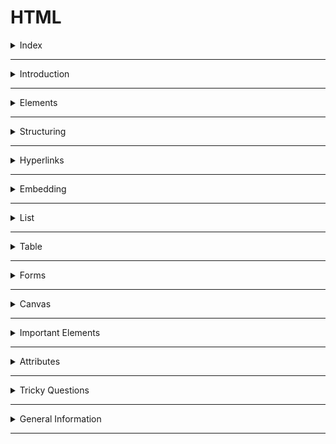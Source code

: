 # HTML

<details>
<summary>Index</summary>

### Index
* Introduction
* Elements
* Structure
* Hyperlinks
* Embedding
* List
* Table
* Forms
* Canvas
* Important Elements
* Attributes
* Tricky Questions
* General Information

</details>

---

<details>
<summary>Introduction</summary>

### Introduction
**HTML** stands for **Hypertext Markup Language**

##### About HTML
* **HTML** stands for **Hypertext Markup Language**  
* **HTML** is used to create static web pages.
* Text Editor is the software for **HTML** coding.
* **HTML** file save with extension `.html`

##### HTML coding
**HTML** coding is a `Tag` based coding.

##### **HTML** Tags are two types
  1. **Container Tag** : It has start Tag & End Tag.
  2. **Empty Tag** : It doesn't have an end tag.

* `Container Tag`
   ```html
    <h1>Heading</h1>
    <p>Paragraph</p>
   ``` 

* `Empty Tag`
 ```html
   <img src="image.jpg"/>
   <br/>
   <hr/>
   ``` 

* Attributes are used to give extra information to the html element.
* **HTML** elements tell the browser that how to display the content.

##### **HTML** document Structure  

```html
<!DOCTYPE html>
<html>
  <head>
    Metadata elements
  </head>
  <body>
    content of webpage
  </body>
</html>
```

An **HTML** document consists of three parts :

* **DOCTYPE**  
  The **DOCTYPE** declaration tells the type/version of the HTML document to the browser.

* **Head Part**  
  Head tag is for **Browser reading** purpose.  
  Here, we can mention `HTML` page configuration information.  
  Here, we can store style sheets, scripts, title...etc.

* **Body Part**  
  Body tag is for **Client reading** purpose.  
  Here, we can Display content of the webpage. 
  It contains text content, headings, paragraphs, links, tables, forms, images, audios, videos, ...etc.

##### Element Syntax 
Element consist of a **start tag** and **end tag**.  
we can put **content** between **start tag** and **end tag**.

```html
<tag>Content</tag>
```

##### Attribute syntax
* Attributes are used to give extra information to the html element.
* we must mention attributes only in __start__ tag.
```html 
<tag attributeName="attributeValue">Content</tag>
```

##### Uses of **HTML**
* **Structuring web pages**  
   we can define headings, paragraphs, and other content of a web page.
* **Creating Hyperlinks**  
   Hyperlink is used to navigate to other web resources or a specific element within the HTML document. 
* **Embedding**  
   we can embed images, audios and videos in the HTML document.

##### Advantages & Disadvantages of **HTML** 
* we can create only Static Web pages with HTML alone.
* By Combining HTML with CSS, we can create Responsive web pages.
* By Combining HTML with JavaScript, we can create dynamic web pages.

##### HTML version
HTML5 is the latest version of HTML.
HTML5 is easier than HTML4 or Older versions.  

In HTML5 version, they added new features,
* picture, audio and video elements
   -  `<picture>, <Audio>, <video>`
* semantic elements
   - `<header>, <nav>, <aside>, <main>, <footer>`  

**`HTML5` Declaration** :  
```html
<!DOCTYPE html>
```

</details>

---

<details>
<summary>Elements</summary>

### Elements

##### **HTML** Tags are two types  

  1. **Container Tag** : It has start Tag & End Tag.
  2. **Empty Tag** : It does not have an End tag.

In general, HTML elements can be divided into two categories.
1. Block-Level Elements
2. Inline Elements

##### **Block-Level Elements**
* HTML Block-Level element occupies the entire horizontal space of its parent element.
* HTML Block-Level element always start in a new line. 

`Example:`
```html 
<h1>Heading</h1>
<p>I am Paragraph.</p>
```

###### Block-Level Tags

* heading  
   * `h1, h2, h3, h4, h5, h6`
* paragraph
   * `p`
* containers
   * `header, nav, aside, main, section, article, div, footer`


##### **In-Line Elements**
* Inline element occupies content width only.
* The HTML Inline elements do not start in a new line.
 
```html
<p>I am <a href="http://www.google.com">Google</a> link</p>

<p>I am <span class="my-style">Ande Praveen</span></p>
```

###### In-Line Tags
* Buttons
    - `button`
* Links 
    - `a` 
* Text Styles
    * `span`
* Text Format 
   - bold :  `b`, `strong`
   - italic :`i`, `em`
   - Marking : `mark`
   - underline : `u`, `ins`
   - delete : `strike`, `del`, `s`
   - sub script : `sub`
   - super script : `sup`
   - size : `big`, `small`
   - create block : `blockquote`

##### Nested **HTML**  
The HTML element can be placed inside __another__ HTML element is called Nested Element. 

```html
<div>
  <h1>Heading</h1>
  <p>I am paragraph.</p>
</div>
```
</details>

---

<details>
<summary>Structuring</summary>

### Structuring

##### Heading Elements
HTML defines six levels of headings.  
`h1, h2, h3, h4, h5, h6`

* The HTML `h1` element defines the most important heading of an HTML document.
* The HTML `h6` element defines the least important heading of an HTML document.
 
```html 
<h1>heading 1</h1>
<h2>heading 2</h2>
<h3>heading 3</h3>
<h4>heading 4</h4>
<h5>heading 5</h5>
<h6>heading 6</h6>
```

##### Paragraph Element
The HTML Paragraph Element defines the paragraph of an HTML document.
```html
<p>I am Paragraph</p>
```

##### Line Break
The HTML `<br/>` Element helps to break the text and continue it in the next line.  
The HTML `<br/>` element is a void element.

```html
<p>
  Twinkle, twinkle, little star, <br />
  How I wonder what you are! <br />
  Up above the world so high, <br />
  Like a diamond in the sky.
</p>
```

##### Horizontal line
The HTML `<hr/>` element inserts a horizontal line and helps to separate the content.

```html 
<h1>Heading</h1>
<hr/>

<p>I am Paragraph</p>
```

##### Semantic Tags
__Semantic__ elements have the meaning.  
Semantic Tags are useful for client reading purpose, browser reading purpose and also Developer reading purpose.
The HTML semantic elements describe the __meaning__ of content in between the start tag and end tag.

The Container Elements are used to wrap a group of elements and apply CSS styles to many elements at once.
These container tags are used to divide smaller parts for understanding and applying css easily.

**uses of Semantic HTML tags:**  

* **Accessibility**   
  This is because screen readers and browsers can understand the code better.
  We can use shortcuts to move different parts within the webpage.

* **Search Engine Optimization**  
  It improves the website Search Engine Optimization Rankings which increases the number of people that visit our webpage.

* **Easy to Understand**  
   It makes our code more readable and easier to understand. 

1. **header**
2. **nav**  -> navbar
3. **aside**  -> side bar
4. **main**  -> main content
5. **section**  
6. **article** 
7. **footer** 

![Semantic vs Non-Semantic](./source/Semantic-vs-non-semantic.png)

```html 
  <header>
    <h2>heading</h2>
  </header>

  <nav>
    <h2>navbar</h2>
  </nav>
  
  <aside>
    <h2>aside</h2>
  </aside>
  
  <main>
    <h2>main content</h2>
  </main>
  
   <section>
    <article>
      <h2>the story</h2>
    </article>
  </section>
  
  <footer>
  <h2>footer</h2>
  </footer>
```

##### Non-Semantic Tags
Non-semantic elements don't have the meaning.  
They can contain anything.  
Examples: `div` and `span`.

* **div** container tag => divided & use css

 ```html 
  <div>
     <h1>I am Heading 1</h1>
  </div>
```


* **span** 
  `span` is an In-Line Element.  
  This span element used to apply some css styles for a particular character , word , group of words.  
  content comes side by side. 

 ```html 
  <p>I am <span class="my-style">Ande Praveen</span></p>
```

##### details
It has two states:

* open: We can see the additional information.
* close: We can't see the additional information. We can see only the summary.
 
```html
<details>
  <summary>Details</summary>
   show Hidden Content by click on Details Summary.
</details>
```

</details>

---

<details>
<summary>Hyperlinks</summary>

### Hyperlinks
__Hyperlink__ is used to navigate to other web resources or a specific element within the HTML document.
We can create hyperlinks to __text__ as well as __images__, __buttons__, ...etc.  


we can create Hyperlink with HTML __anchor__ element.
```html
<a href="link"> Link Text </a>
<a href="link"> <button>Click Here</button> </a>
<a href="link"> <img src="image.png" /> </a>
<a href="#myHeading">Heading</a>
```

</details>

---

<details>
<summary>Embedding</summary>

### Embedding

#####  HTML media elements
HTML media elements are used to present the __audios__ and __videos__.

##### Display Image
We can display images on the web page using the HTML img element.  
`src` attribute tells the path to the image.  
`alt` attribute gives an alternate text for the image.

```html 
<img src="IMAGE_URL" alt="image" />
```

##### picture
The HTML `picture` element is a container to provide multiple alternative sources for the HTML `img` element. It is useful in different display/device scenarios.
It can contain zero or more source elements and one HTML img element.

```html 
<picture>
  <source
    media="(min-width:650px)"
    srcset="image-1"
  />
  
  <source
    media="(min-width:465px)"
    srcset="image-2"
  />
  
  <img
    src="image-3"
    alt="historical places"
  />
  
</picture>
```

* The HTML `srcset` attribute specifies the alternative source/path of the img element.
* The HTML `media` attribute specifies the media query. CSS properties will be applied based on the device type and media features like min-width, ...etc.

##### video
We can insert a video to the HTML document using video element.
The HTML `controls` attribute is used to set controls in HTML `video` element. It is a boolean attribute. When __controls__ attribute is present, it specifies that video controls should be displayed.

Video controls include:
* Play
* Pause
* Volume
* Full screen toggle

```html
<video controls>
  <source src="movie.mp4" type="video/mp4" />
  <source src="movie.webm" type="video/webm" />
  <source src="movie.ogv" type="video/ogg" />
  Your browser does not support the video tag.
</video>
```

The HTML `source` element defines the media resource for the HTML video element.
* The HTML `src` attribute specifies the URL/path of the media resource (e.g. video).  
* The HTML `type` attribute specifies the type/format of the media resource(e.g. video/mp4)

##### audio 
The HTML audio element represents a sound or audio stream. It is used to play an audio file on an HTML document.

```html
<audio controls>
  <source src="horse.ogg" type="audio/ogg" />
  <source src="horse.mp3" type="audio/mpeg" />
  Your browser does not support the audio element.
</audio>
```

The HTML source element specifies multiple alternative media resources for HTML img elements or for media elements (audio, video, etc.).
It is commonly used to give the same media content in multiple file formats for providing compatibility across different browsers.
The HTML `src` attribute of the source element specifies the URL/path of the media resource.

##### iframe
Some of the uses of HTML `iframe` element are:
* We can embed HTML documents within the current HTML document. 
* We can insert pdf, docs ...etc.
* We can embed videos within the current HTML document, ...etc.

```html
<iframe src="https://www.youtube.com/embed/y881t8ilMyc"></iframe>
```

The HTML `src` attribute specifies the URL/path of the video.

</details>

--- 

<details>
<summary>List</summary>

### List
There are mainly two types of lists in HTML  
1. Ordered List
2. Unordered List
3. 
###### Ordered List
  It is created using the `ol` element.  
  It is a collection of related items.  
  Ordered list follows the Sequence Order. 

```html 
<ol>
    <li>html</li>
    <li>css</li>
    <li>bootstrap</li>
    <li>javascript</li>
    <li>react</li>
</ol>
```

##### Unordered List
 It is created using the `ul` element.  
 It is a collection of related items.   
 Unordered list does not follow any Sequence Order. 

```html 
<ul>
    <li>html</li>
    <li>css</li>
    <li>bootstrap</li>
    <li>javascript</li>
    <li>react</li>
</ul>
```

</details>

---

<details>

<summary>Table</summary>

### Table

```
thead => tr , th
tbody => tr , td
tfoot => tr , td
```

`table = table rows + table data`
`tr -> table row, td -> table data`

```html 
 <table>
        <thead>
            <tr>
                <th>Header 1</th>
                <th>Header 2</th>
            </tr>
        </thead>
        <tbody>
            <tr>
                <td>Row 1, Column 1</td>
                <td>Row 1, Column 2</td>
            </tr>
            <tr>
                <td>Row 2, Column 1</td>
                <td>Row 2, Column 2</td>
            </tr>
        </tbody>
        <tfoot>
            <tr>
                <td>Footer 1</td>
                <td>Footer 2</td>
            </tr>
        </tfoot>
    </table>
```

</details>

---

<details>
<summary>Forms</summary>

### Form
The HTML `form` element can be used to create HTML Forms.  
form elements create interactive controls to accept the data from the user.
The Form is used to collect the user inputs.  

It contains different types of form elements: 
* input
* label
* select
* textarea
* button
* fieldset
* legend

##### __Form__ Example code

```html 
<form onSubmit="submitForm()">
  
  <div>
      <label>Enter your name: </label>
      <input type="text" name="name" />
  </div>
  <div>
      <label>Enter Mobile number </label>
      <input type="number" name="mobile_no" />
  </div>
  <div>
     <input type="submit" value="Submit" />
     <button type="submit">submit</button>
  </div>

</form>
```

##### input
`input` element creates interactive controls to accept the data from the user.

Different types of inputs:  
* text
* password
* checkbox
* radio

__Textbox & Password__

```html 
    <input type="text" placeholder="text box"/>
    <input type="password" placeholder="password box"/>
```

__Checkbox__
* It is used when one or more than one option to be selected out of several available options.  
* It is also created by using the HTML input element with the type attribute value is set to `checkbox`.
```html 
    <input id="myCheckbox" type="checkbox" placeholder="text box"/>
    <label for="myCheckbox">Checkbox</label>
```


__Radio Buttons__
* It is used when only one option to be selected out of several available options.  
* It is created by using an HTML input element with the `type` attribute value is set to `radio`.
```html 
<input type="radio" id="genderMale" value="Male" name="gender"> Male
<input type="radio" id="genderFemale" value="Female" name="gender"> Female
```

__Dropdown__  
we can choose any one option.  
The HTML `select` element is used to create a drop-down list of options.
The HTML `option` element should be inside the HTML `select` element for defining options in the drop-down list. 

```html
<select>
  <option value="option-1">option1</option>
  <option value="option-2">option2</option>
  <option value="option-3">option3</option>
  <option value="option-4">option4</option>
</select>
```

```html
<select>
  <option value="option-1">option1</option>
  <option value="option-2">option2</option>
  <option value="option-3" selected>option3</option>  <!--set Default Selection-->
  <option value="option-4">option4</option>
</select>
```

```html
<select multiple> <!--Show Multiple Options-->
  <option value="option-1">option1</option>
  <option value="option-2">option2</option>
  <option value="option-3">option3</option>
  <option value="option-4">option4</option>
</select>
```

__Textarea__
```html 
<textarea rows="8" cols="55"></textarea>
```


</details>

---

<details>
<summary>Canvas</summary>

### Canvas
The HTML `<canvas>` element is used to draw graphics on a web page.  
The `<canvas>` element is only a container for graphics. You must use JavaScript to actually draw the graphics.

```html 
<!DOCTYPE html>
<html lang="en">
<head>
    <meta charset="UTF-8">
    <meta name="viewport" content="width=device-width, initial-scale=1.0">
    <title>Document</title>
    <link rel="stylesheet" href="./styles.css"/>
</head>
<body>
    <h1 class="heading">Canvas</h1>
    <canvas id="myCanvas"></canvas>
    <script src="./App.js"></script>
</body>
</html>
```

```css 
.heading{
    text-align: center;
}

#myCanvas{
    width:500px;
    height:500px;
    border:2px black solid;
}
```

```javascript
let canvas = document.getElementById('myCanvas');
console.log(canvas);

let ctx = canvas.getContext('2d');
ctx.fillStyle = '#FF0000';
ctx.fillRect(0, 0, 150, 75);

```

</details>

---

<details>
<summary>Important Elements</summary>

### Important Elements

##### html 
The HTML element defines the root of an HTML document.  
It is a container for all the other HTML elements.

```html
<!DOCTYPE html>
<html>
  <head>Meta Data</head>
  <body>
    <h1>Heading</h1>
    <p>I am Paragraph</p>
  </body>
</html>
```

##### **script** element
* We use the HTML __script__ element to write the __JavaScript__ code in the HTML file.

```html
<script>
   console.log("Hello World");
</script>
```

* We can embed external javascript file with `src` attribute in `script` Tag.

```html
<script src="external-javascript.js"></script>
```

##### style
The HTML __style__ element to write the __css__ code in the HTML file. 
The HTML __style__ element contains style information for an HTML document. 

```html 
<!DOCTYPE html>
<html>
  <head>
    <style>
      h1 {
        color: red;
      }
      p {
        color: blue;
      }
    </style>
  </head>
  <body>
    <h1>Heading</h1>
    <p>I am Paragraph</p>
  </body>
</html>
```

##### HTML link element 
We use the HTML `link` element to link the CSS file to an HTML.

```html 
<link rel="stylesheet" href="styles.css">
```

</details>

---

<details>
<summary>Attributes</summary>

### Attributes
The HTML attributes provide additional information to the HTML element.
we always mention attributes in start tag only.  

**syntax** :  `attributeName="attributeValue"`  

* id
* class
* style 
* href
* src
* alt
* target
* type
* checked 

##### id 
The HTML `id` attribute specifies a unique id for an HTML element. The value of the id attribute must be unique within the HTML document.
* It can be used for styling an HTML element using CSS.  
* It is also used by JavaScript to access and manipulate the HTML elements with the specific `id`.

```html 
<h1 id="heading1">Heading 1</h1>
<h1 id="heading2">Heading 2</h1>
```

##### class
The HTML `class` attribute specifies a class name for an HTML element.  
It is used to apply styles to multiple elements with the same class name.  
One or more HTML elements can have the same class name.

```html 
<h1 class="heading">Heading 1</h1>
<h1 class="heading">Heading 2</h1>
```

##### target
we can use `target` attribute in HTML Anchor Element.  
The HTML Anchor Element can be used to create the links on a web page.

The HTML `target` Attribute specifies where to open the linked web resource.
* **_self** :	(Default value) It opens the document in the same window or Same Tab.
* **_blank** :	It opens the document in a new window or tab.  
* **_parent** :	It opens the document in a parent frame.  

```html 
<a href="http://www.google.com" target="_blank">Google</a>
```

##### href
The HTML **href** attribute is the most important attribute of the HTML anchor element.  
The value of the HTML `href` attribute is URL/path of the page where the link goes to.

```html 
<a href="http://www.google.com" target="_blank">Google</a>
```

#### Boolean Attributes
* required
* selected
* controls

##### __required__
The HTML `required` attribute is a boolean attribute.  
If present, it specifies that an input field must be filled out before submitting the form.

```html
<form>
  <label for="username">Username</label>
  <input type="text" id="username" name="username" required />
  <input type="submit" />
</form>
```

##### __src__ vs __href__
* __src__ meaning `source`
* __href__ meaning `hypertext reference`

* The __src__ attribute is used with elements that load external resources, such as images, audio, video, and scripts.
* The __href__ attribute is used with elements that define hyperlinks or references to external resources. It is typically used for linking to other web pages, documents, or resources.

</details>

---

<details>
<summary>Tricky Questions</summary>

### Tricky Questions

##### Can we use the HTML `p` element inside an HTML `span` element?  
The HTML `span` element is an inline element, which should contain only other inline elements.
span is an inline element and `p` is a block-level element, we can't use the `p` element inside a `span` element.
 
</details>

---

<details>
<summary>General Information</summary>

### General Information

##### Viewport
 __viewport__ is the visible area of a web page that a user can see within their web browser window without scrolling.

</details>

---